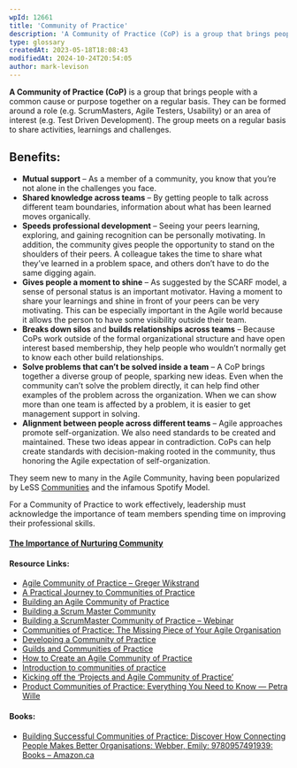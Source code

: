 ```yaml
---
wpId: 12661
title: 'Community of Practice'
description: 'A Community of Practice (CoP) is a group that brings people with a common cause or purpose together on a regular basis. They can be formed around a role (e.g. ScrumMasters, Agile Testers, Usability) or an area of interest (e.g. Test Driven Development). The group meets on a regular basis to share activities, learnings and ...'
type: glossary
createdAt: 2023-05-18T18:08:43
modifiedAt: 2024-10-24T20:54:05
author: mark-levison
---
```



**A Community of Practice (CoP)** is a group that brings people with a common cause or purpose together on a regular basis. They can be formed around a role (e.g. ScrumMasters, Agile Testers, Usability) or an area of interest (e.g. Test Driven Development). The group meets on a regular basis to share activities, learnings and challenges.

## Benefits:

*   **Mutual support** – As a member of a community, you know that you’re not alone in the challenges you face.
*   **Shared knowledge across teams** – By getting people to talk across different team boundaries, information about what has been learned moves organically.
*   **Speeds professional development** – Seeing your peers learning, exploring, and gaining recognition can be personally motivating. In addition, the community gives people the opportunity to stand on the shoulders of their peers. A colleague takes the time to share what they’ve learned in a problem space, and others don’t have to do the same digging again.
*   **Gives people a moment to shine** – As suggested by the SCARF model, a sense of personal status is an important motivator. Having a moment to share your learnings and shine in front of your peers can be very motivating. This can be especially important in the Agile world because it allows the person to have some visibility outside their team.
*   **Breaks down silos** and **builds relationships across teams** – Because CoPs work outside of the formal organizational structure and have open interest based membership, they help people who wouldn’t normally get to know each other build relationships.
*   **Solve problems that can’t be solved inside a team** – A CoP brings together a diverse group of people, sparking new ideas. Even when the community can’t solve the problem directly, it can help find other examples of the problem across the organization. When we can show more than one team is affected by a problem, it is easier to get management support in solving.
*   **Alignment between people across different teams** – Agile approaches promote self-organization. We also need standards to be created and maintained. These two ideas appear in contradiction. CoPs can help create standards with decision-making rooted in the community, thus honoring the Agile expectation of self-organization.

They seem new to many in the Agile Community, having been popularized by LeSS [Communities](https://less.works/less/structure/communities) and the infamous Spotify Model.

For a Community of Practice to work effectively, leadership must acknowledge the importance of team members spending time on improving their professional skills.

#### [The Importance of Nurturing Community](/blog/the-importance-of-nurturing-community.html)

#### Resource Links:

*   [Agile Community of Practice – Greger Wikstrand](https://www.gregerwikstrand.com/agile-community-of-practice/)
*   [A Practical Journey to Communities of Practice](https://freeagile.org/2017/08/25/a-practical-journey-to-communities-of-practice/)
*   [Building an Agile Community of Practice](https://nickwalker.nu/building-an-agile-community-of-practice)
*   [Building a Scrum Master Community](https://www.agilealliance.org/resources/experience-reports/creole-cottage-pattern-building-scrum-master-community-solving-company-wide-problems/)
*   [Building a ScrumMaster Community of Practice – Webinar](https://resources.scrumalliance.org/Webinar/building-a-scrummaster-community-of-practice)
*   [Communities of Practice: The Missing Piece of Your Agile Organisation](https://www.infoq.com/articles/communities-of-practice-agile-organisation)
*   [Developing a Community of Practice](https://teamtilt.co.uk/community-of-practice/)
*   [Guilds and Communities of Practice](https://agilefellow.com/2018/03/29/guilds-and-communities-of-practice/)
*   [How to Create an Agile Community of Practice](https://www.scrum.org/resources/blog/how-create-agile-community-practice)
*   [Introduction to communities of practice](https://www.wenger-trayner.com/introduction-to-communities-of-practice)
*   [Kicking off the ‘Projects and Agile Community of Practice’](https://www.equinox.co.nz/blog/kicking-off-projects-agile-community-practice)
*   [Product Communities of Practice: Everything You Need to Know — Petra Wille](https://www.petra-wille.com/blog/product-communities-of-practice-everything-you-need-to-know)

#### Books:

*   [Building Successful Communities of Practice: Discover How Connecting People Makes Better Organisations: Webber, Emily: 9780957491939: Books – Amazon.ca](https://amzn.to/3M9KsqA)